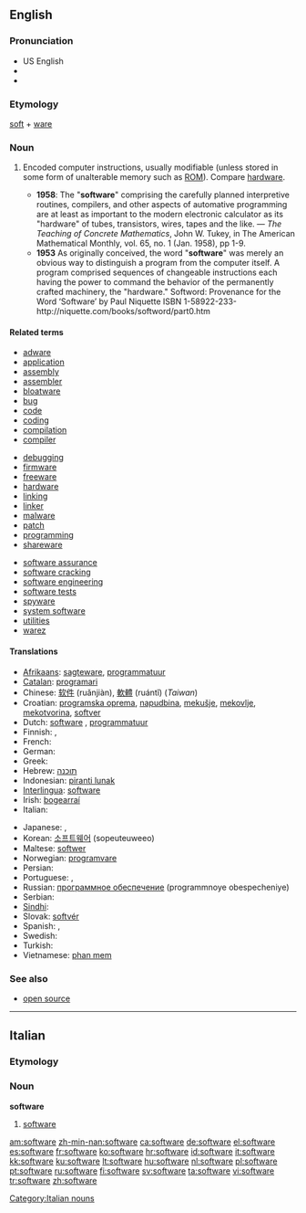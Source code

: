 {{wikipedia|dab=software (disambiguation)|software}}
{{also|Software}}
==English==

===Pronunciation===
* US English {{SAMPA|/sAftwEr\`/}}
* {{IPA|[ˈsɔft.wɛɻ]}}
* {{audio|en-us-software.ogg|Audio (US)}}

===Etymology===
[[soft]] + [[ware]]

===Noun===
{{wikipedia}}
{{en-noun|-}}

# {{computing}} Encoded computer instructions, usually modifiable (unless stored in some form of unalterable memory such as [[ROM]]).  Compare [[hardware]].
#* '''1958''': The "'''software'''" comprising the carefully planned interpretive routines, compilers, and other aspects of automative programming are at least as important to the modern electronic calculator as its "hardware" of tubes, transistors, wires, tapes and the like. &mdash; ''The Teaching of Concrete Mathematics'', John W. Tukey, in The American Mathematical Monthly, vol. 65, no. 1 (Jan. 1958), pp 1-9.
#* '''1953''' As originally conceived, the word "'''software'''" was merely an obvious way to distinguish a program from the computer itself. A program comprised sequences of changeable instructions each having the power to command the behavior of the permanently crafted machinery, the "hardware."  Softword: Provenance for the Word ‘Software’ by Paul Niquette ISBN 1-58922-233-http://niquette.com/books/softword/part0.htm

====Related terms====
{{top3}}
* [[adware]]
* [[application]]
* [[assembly]]
* [[assembler]]
* [[bloatware]]
* [[bug]]
* [[code]]
* [[coding]]
* [[compilation]]
* [[compiler]]
{{mid3}}
* [[debugging]]
* [[firmware]]
* [[freeware]]
* [[hardware]]
* [[linking]]
* [[linker]]
* [[malware]]
* [[patch]]
* [[programming]]
* [[shareware]]
{{mid3}}
* [[software assurance]]
* [[software cracking]]
* [[software engineering]]
* [[software tests]]
* [[spyware]]
* [[system software]]
* [[utilities]]
* [[warez]]
{{bottom}}

====Translations====
{{trans-top|encoded computer instructions}}
* [[Afrikaans]]: [[sagteware]], [[programmatuur]]
* [[Catalan]]: [[programari]] {{m}}
* Chinese: [[软件]] (ruǎnjiàn), [[軟體]] (ruántǐ) (''Taiwan'')
* Croatian: [[programska oprema]], [[napudbina]], [[mekušje]], [[mekovlje]], [[mekotvorina]], [[softver]]
* Dutch: [[software]] {{m}}, [[programmatuur]] {{m}}
* Finnish: {{t-|fi|ohjelmisto}}, {{t+|fi|ohjelma}}
* French: {{t+|fr|logiciel|m}}
* German: {{t+|de|Software|f}}
* Greek: {{t+|el|λογισμικό|n|sc=Grek}}
* Hebrew: [[תוכנה]] {{f}}
* Indonesian: [[piranti lunak]]
* [[Interlingua]]: [[software]]
* Irish: [[bogearraí]] {{m|p}}
* Italian: {{t+|it|software|m}}
{{trans-mid}}
* Japanese: {{t-|ja|ソフトウェア|tr=sofutowea|sc=Jpan}}, {{t-|ja|ソフト|tr=sofuto|sc=Jpan}}
* Korean: [[소프트웨어]] (sopeuteuweeo)
* Maltese: [[softwer]] {{m}}
* Norwegian: [[programvare]] {{m}}
* Persian: {{t-|fa|نرم‌افزار|tr=narmafzar|sc=fa-Arab|xs=Persian}}
* Portuguese: {{t+|pt|software|m}}, {{t+|pt|programa|m}}
* Russian: [[программное обеспечение]] {{n}} (programmnoye obespecheniye)
* Serbian: {{t-|sr|softver}}
* [[Sindhi]]: {{SDchar|[[منطقگري]]}} {{f}}
* Slovak: [[softvér]]
* Spanish: {{t+|es|software|m}}, {{t-|es|programa|m}}
* Swedish: {{t+|sv|mjukvara}}
* Turkish: {{t+|tr|yazılım}}
* Vietnamese: [[phan mem]]
{{trans-bottom}}

===See also===
* [[open source]]

----

==Italian==

===Etymology===
{{etyl|en|it}}

===Noun===
'''software''' {{m|inv}}

# {{computing|lang=it}} [[#English|software]]

[[Category:Italian nouns]]

[[am:software]]
[[zh-min-nan:software]]
[[ca:software]]
[[de:software]]
[[el:software]]
[[es:software]]
[[fr:software]]
[[ko:software]]
[[hr:software]]
[[id:software]]
[[it:software]]
[[kk:software]]
[[ku:software]]
[[lt:software]]
[[hu:software]]
[[nl:software]]
[[pl:software]]
[[pt:software]]
[[ru:software]]
[[fi:software]]
[[sv:software]]
[[ta:software]]
[[vi:software]]
[[tr:software]]
[[zh:software]]